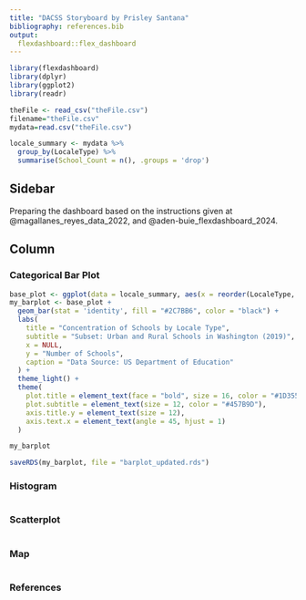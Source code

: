 ```yaml
---
title: "DACSS Storyboard by Prisley Santana"
bibliography: references.bib
output: 
  flexdashboard::flex_dashboard
---
```


```r
library(flexdashboard)
library(dplyr)
library(ggplot2)
library(readr)
```

```r
theFile <- read_csv("theFile.csv")
filename="theFile.csv"
mydata=read.csv("theFile.csv")

locale_summary <- mydata %>%
  group_by(LocaleType) %>%
  summarise(School_Count = n(), .groups = 'drop')
```

## Sidebar {.sidebar}


Preparing the dashboard based on the instructions given at @magallanes_reyes_data_2022, and @aden-buie_flexdashboard_2024.

## Column {.tabset .tabset-fade}


### Categorical Bar Plot

```r
base_plot <- ggplot(data = locale_summary, aes(x = reorder(LocaleType, -School_Count), y = School_Count))
my_barplot <- base_plot +
  geom_bar(stat = 'identity', fill = "#2C7BB6", color = "black") +
  labs(
    title = "Concentration of Schools by Locale Type",
    subtitle = "Subset: Urban and Rural Schools in Washington (2019)",
    x = NULL,
    y = "Number of Schools",
    caption = "Data Source: US Department of Education"
  ) +
  theme_light() +
  theme(
    plot.title = element_text(face = "bold", size = 16, color = "#1D3557"),
    plot.subtitle = element_text(size = 12, color = "#457B9D"),
    axis.title.y = element_text(size = 12),
    axis.text.x = element_text(angle = 45, hjust = 1)
  )

my_barplot

saveRDS(my_barplot, file = "barplot_updated.rds")
```


### Histogram

```r

```

### Scatterplot

```r

```


### Map

```r

```


### References 
